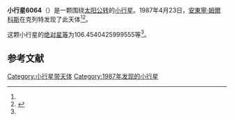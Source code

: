 {{Infobox planet
| bgcolour = #FFFFC0
| name = 6064 Holasovice
| symbol = 
| image = 
| caption = 
| discovery = yes
| discovery_ref = 
| discoverer = [[安東寧·姆爾科斯|安東寧·姆爾科斯]]
| discovery_site = [[克列特|克列特]] 
| discovered = 1987年4月23日
| designations = yes
| mp_name = 
| named_after = 
| alt_names = 1987 HE1/ 1971 OW / 1990 DR
| mp_category = [[主带小行星|主带小行星]]
| orbit_ref = <ref name="a">[http://ssd.jpl.nasa.gov/sbdb.cgi?sstr=6064 6064 Holasovice] {{Wayback|url=http://ssd.jpl.nasa.gov/sbdb.cgi?sstr=6064 |date=20200820204815 }}，小行星數據庫瀏覽器（JPL Small-Body Database Browser）－[[美国国家航空航天局|美国国家航空航天局]]喷气推进实验室</ref>
| epoch = 2456400.5 (2013年4月18日更新)
| aphelion = {{convert|2.560216091613174|AU|km|3|abbr=on|lk=out}}
| perihelion = {{convert|1.854728268394495|AU|km|3|abbr=on}}
| semimajor = {{convert|2.207472180003834|AU|km|3|abbr=on}}
| eccentricity = 0.159795405
| period = 1197.957154 [[日|日]]<br />3.28[[儒略年|儒略年]]
| avg_speed = 
| inclination = 5.36663231685101
| asc_node = 158.8297906301833
| mean_anomaly = 
| arg_peri = 106.4540425999555
| satellites = 
| physical_characteristics = yes
| dimensions = 
| mass = 
| density = 
| surface_grav = 
| escape_velocity = 
| sidereal_day = 
| axial_tilt = 
| pole_ecliptic_lat = 
| pole_ecliptic_lon = 
| albedo = 
| temperatures= 
| temp_name1 = 
| mean_temp_1 = 
| max_temp_1 = 
| temp_name2 = 
| max_temp_2 = 
| spectral_type = 
| abs_magnitude = 106.4540425999555
}}

'''小行星6064'''（{{lang-en|6064 Holasovice}}）是一颗围绕[[太阳|太阳]][[公转|公转]]的[[小行星|小行星]]。1987年4月23日，[[安東寧·姆爾科斯|安東寧·姆爾科斯]]在克列特发现了此天体<ref name="a" /><ref>{{cite news|title=小行星列表|url=http://cfa-www.harvard.edu/iau/lists/NumberedMPs.txt|accessdate=2013-07-08|newspaper=哈佛大学|archive-date=2008-05-17|archive-url=https://web.archive.org/web/20080517010638/http://cfa-www.harvard.edu/iau/lists/NumberedMPs.txt|dead-url=no}}</ref>。

这颗小行星的[[绝对星等|绝对星等]]为106.4540425999555等<ref name="a" />。

==参考文献==
{{reflist}}
{{Minor Planet Number|[[小行星6063|小行星6063]]|[[小行星6065|小行星6065]]}}

{{小天体}}

[[Category:小行星带天体|Category:小行星带天体]]
[[Category:1987年发现的小行星|Category:1987年发现的小行星]]

{{asteroid-stub}}